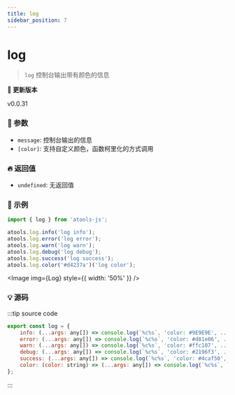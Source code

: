 ```yaml
---
title: log
sidebar_position: 7
---
```



# log

> `log` 控制台输出带有颜色的信息

**:bookmark: 更新版本**

<Tag color="#1877F2">v0.0.31</Tag>

### :bento: 参数

- `message`: 控制台输出的信息
- `[color]`: 支持自定义颜色，函数柯里化的方式调用

### :fire: 返回值

- `undefined`: 无返回值

### :rocket: 示例

```jsx
import { log } from 'atools-js';

atools.log.info('log info');
atools.log.error('log error');
atools.log.warn('log warn');
atools.log.debug('log debug');
atools.log.success('log success');
atools.log.color('#d4237a')('log color');
```

<Image img={Log} style={{ width: '50%' }} />

### :bulb: 源码

:::tip source code

```js title="/atools/_browser/log.ts"
export const log = {
    info: (...args: any[]) => console.log(`%c%s`, 'color: #9E9E9E', ...args),
    error: (...args: any[]) => console.log(`%c%s`, 'color: #d81e06', ...args),
    warn: (...args: any[]) => console.log(`%c%s`, 'color: #ffc107', ...args),
    debug: (...args: any[]) => console.log(`%c%s`, 'color: #2196f3', ...args),
    success: (...args: any[]) => console.log(`%c%s`, 'color: #4caf50', ...args),
    color: (color: string) => (...args: any[]) => console.log(`%c%s`, `color: ${color}`, ...args) as any,
};
```

:::
